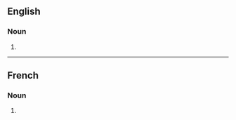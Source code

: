 ==English==

===Noun===
{{head|en|noun form}}

# {{plural of|en|gazelle}}

----

==French==

===Noun===
{{head|fr|noun form|g=f}}

# {{plural of|fr|gazelle}}